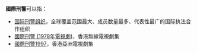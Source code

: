 '''國際刑警'''可以指：
* [[国际刑警组织|国际刑警组织]]，全球覆盖范围最大、成员数量最多、代表性最广的国际执法合作组织
* [[國際刑警_(1978年電視劇)|國際刑警 (1978年電視劇)]]，香港無線電視劇集
* [[國際刑警1997|國際刑警1997]]，香港亞洲電視劇集
{{disambig|Cat=四字消歧义}}